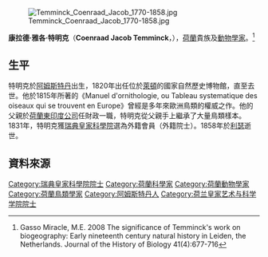 [[Image:Temminck_Coenraad_Jacob_1770-1858.jpg|thumb]]

'''康拉德·雅各·特明克'''（'''Coenraad Jacob Temminck'''，{{bd|1778年|3月31日|1858年|1月30日|catIdx=T}}），[[荷蘭|荷蘭]]貴族及[[動物學|動物學家]]。<ref>Gasso Miracle, M.E. 2008 The significance of Temminck's work on biogeography: Early nineteenth century natural history in Leiden, the Netherlands. Journal of the History of Biology 41(4):677-716</ref>

==生平==
特明克於[[阿姆斯特丹|阿姆斯特丹]]出生，1820年出任位於[[萊頓|萊頓]]的國家自然歷史博物館，直至去世。他於1815年所著的《Manuel d'ornithologie, ou Tableau systematique des oiseaux qui se trouvent en Europe》曾經是多年來歐洲鳥類的權威之作。他的父親於[[荷蘭東印度公司|荷蘭東印度公司]]任財政一職，特明克從父親手上繼承了大量鳥類樣本。1831年，特明克獲[[瑞典皇家科學院|瑞典皇家科學院]]選為外籍會員（外籍院士）。1858年於[[利瑟|利瑟]]逝世。

==資料來源==
{{reflist}}

{{Authority control}}
{{DEFAULTSORT:Temminck, Coenraad Jacob}}
[[Category:瑞典皇家科學院院士|Category:瑞典皇家科學院院士]]
[[Category:荷蘭科學家|Category:荷蘭科學家]]
[[Category:荷蘭動物學家|Category:荷蘭動物學家]]
[[Category:荷蘭鳥類學家|Category:荷蘭鳥類學家]]
[[Category:阿姆斯特丹人|Category:阿姆斯特丹人]]
[[Category:荷兰皇家艺术与科学学院院士|Category:荷兰皇家艺术与科学学院院士]]